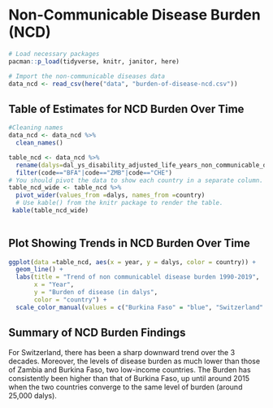 # Non-Communicable Disease Burden (NCD)

```r
# Load necessary packages
pacman::p_load(tidyverse, knitr, janitor, here)

# Import the non-communicable diseases data
data_ncd <- read_csv(here("data", "burden-of-disease-ncd.csv"))
```

## Table of Estimates for NCD Burden Over Time

```r
#Cleaning names
data_ncd <- data_ncd %>% 
  clean_names() 
```

```r
table_ncd <- data_ncd %>% 
  rename(dalys=dal_ys_disability_adjusted_life_years_non_communicable_diseases_sex_both_age_age_standardized_rate,country=entity) %>%
  filter(code=="BFA"|code=="ZMB"|code=="CHE") 
# You should pivot the data to show each country in a separate column.
table_ncd_wide <- table_ncd %>%
  pivot_wider(values_from =dalys, names_from =country) 
  # Use kable() from the knitr package to render the table.
 kable(table_ncd_wide) 
 
```

## Plot Showing Trends in NCD Burden Over Time

```r
ggplot(data =table_ncd, aes(x = year, y = dalys, color = country)) +
  geom_line() +
  labs(title = "Trend of non communicablel disease burden 1990-2019",
       x = "Year",
       y = "Burden of disease (in dalys",
       color = "country") +
  scale_color_manual(values = c("Burkina Faso" = "blue", "Switzerland" = "red", "Zambia" = "green")) 
```

## Summary of NCD Burden Findings
For Switzerland, there has been a sharp downward trend over the 3 decades. Moreover, the levels of disease burden as much lower than those of Zambia and Burkina Faso, two low-income countries. The Burden has consistently been higher than that of Burkina Faso, up until around 2015 when the two countries converge to the same level of burden (around 25,000 dalys).
